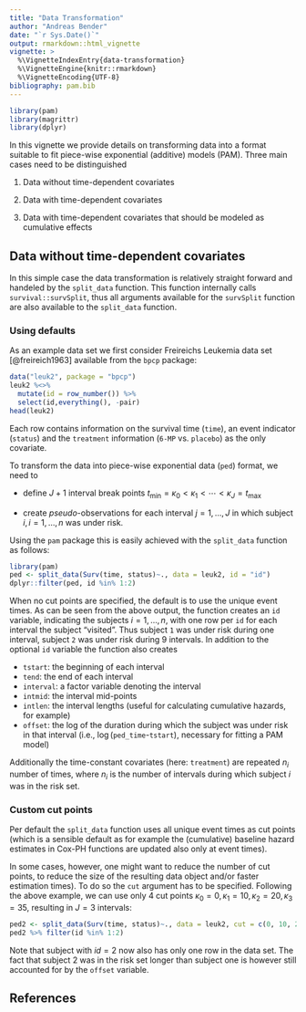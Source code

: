 ```yaml
---
title: "Data Transformation"
author: "Andreas Bender"
date: "`r Sys.Date()`"
output: rmarkdown::html_vignette
vignette: >
  %\VignetteIndexEntry{data-transformation}
  %\VignetteEngine{knitr::rmarkdown}
  %\VignetteEncoding{UTF-8}
bibliography: pam.bib
---
```


```r
library(pam)
library(magrittr)
library(dplyr)
```


In this vignette we provide details on transforming data into a format suitable 
to fit piece-wise exponential (additive) models (PAM). Three main cases need to be 
distinguished

  1. Data without time-dependent covariates 

  2. Data with time-dependent covariates 

  3. Data with time-dependent covariates that should be modeled as cumulative 
  effects


## Data without time-dependent covariates 

In this simple case the data transformation is relatively straight forward and 
handeled by the `split_data` function. This function internally calls 
`survival::survSplit`, thus all arguments available for the `survSplit` function 
are also available to the `split_data` function. 


### Using defaults

As an example data set we first consider Freireichs Leukemia data set [@freireich1963] 
available from the `bpcp` package: 

```r
data("leuk2", package = "bpcp")
leuk2 %<>%
  mutate(id = row_number()) %>% 
  select(id,everything(), -pair)
head(leuk2)
```

Each row contains information on the survival time (`time`), an event indicator
(`status`) and the `treatment` information (`6-MP` vs. `placebo`) as the only 
covariate. 

To transform the data into piece-wise exponential data (`ped`) format, we need to 

  - define $J+1$ interval break points $t_{\min} = \kappa_0 < \kappa_1 < \cdots < \kappa_J = t_{\max}$ 
  
- create *pseudo*-observations for each interval $j = 1,\ldots, J$ in which subject 
  $i, i = 1,\ldots,n$ was under risk. 

Using the `pam` package this is easily achieved with the `split_data` function
as follows: 

```r
library(pam)
ped <- split_data(Surv(time, status)~., data = leuk2, id = "id")
dplyr::filter(ped, id %in% 1:2)
```

When no cut points are specified, the default is to use the unique event times. 
As can be seen from the above output, the function creates an `id` variable, 
indicating the subjects $i = 1,\ldots,n$, with one row per `id` for each interval 
the subject "visited". Thus subject `1` was under risk during one interval, subject `2` was under risk during
9 intervals. In addition to the optional `id` variable the function also 
creates 

  - `tstart`: the beginning of each interval
  - `tend`: the end of each interval
  - `interval`: a factor variable denoting the interval
  - `intmid`: the interval mid-points
  - `intlen`: the interval lengths (useful for calculating cumulative hazards,
  for example)
  - `offset`:  the log of the duration during which the subject was under risk in that interval (i.e., $\log($`ped_time`-`tstart`), necessary for fitting a PAM model)
  
Additionally the time-constant covariates (here: `treatment`) are repeated 
$n_i$ number of times, where $n_i$ is the number of intervals during which 
subject $i$ was in the risk set. 


### Custom cut points 
Per default the `split_data` function uses all unique event times as cut points 
(which is a sensible default as for example the (cumulative) baseline hazard 
estimates in Cox-PH functions are updated also only at event times). 

In some cases, however, one might want to reduce the number of cut points, 
to reduce the size of the resulting data object and/or faster estimation times). To do so the `cut` argument has to be specified. 
Following the above example, we can use only 4 cut points
$\kappa_0 = 0, \kappa_1 = 10, \kappa_2 = 20, \kappa_3 = 35$, resulting in $J = 3$ 
intervals: 

```r
ped2 <- split_data(Surv(time, status)~., data = leuk2, cut = c(0, 10, 20, 35), id = "id")
ped2 %>% filter(id %in% 1:2)
```
Note that subject with $id = 2$ now also has only one row in the data set. The fact 
that subject 2 was in the risk set longer than subject one is however still 
accounted for by the `offset` variable. 


<!-- ## Data with time-dependent covariates 
```r
data("pbc2", package = "JM")
pbc2.time <- select(pbc2, id, years, status2)
pbc2.tv <- select(pbc2, year, albumin)
pbc.ped <- split_data(Surv(years, status2)~., data = pbc2.time, id = "id")
tv.df <- get_intervals(brks = sort(unique(pbc2$years)), pbc2.tv$year) %>% 
  bind_cols(pbc2.tv)
```
 -->
 
## References
